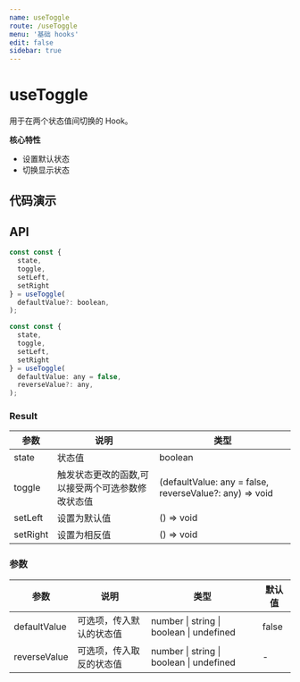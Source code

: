 ```yaml
---
name: useToggle
route: /useToggle
menu: '基础 hooks'
edit: false
sidebar: true
---
```



# useToggle

用于在两个状态值间切换的 Hook。

**核心特性**

* 设置默认状态
* 切换显示状态

## 代码演示

<JackBox jsCode={Demo1CodeJsx} tsCode={Demo1CodeTsx} demoName='基础使用' description='默认为 boolean 切换，基本用法与 useBoolean 一致。'>
  <Demo1 />
</JackBox>

<JackBox jsCode={Demo2CodeJsx} tsCode={Demo2CodeTsx} demoName='进阶使用' description='接受两个参数，在参数间进行切换。'>
  <Demo2 />
</JackBox>

## API

```javascript
const const {
  state, 
  toggle,
  setLeft,
  setRight
} = useToggle(
  defaultValue?: boolean,
);

const const {
  state, 
  toggle,
  setLeft,
  setRight
} = useToggle(
  defaultValue: any = false,
  reverseValue?: any,
);
```

### Result

| 参数     | 说明                                 | 类型                 |
|----------|--------------------------------------|----------------------|
| state  | 状态值                         | boolean              |
| toggle | 触发状态更改的函数,可以接受两个可选参数修改状态值 | (defaultValue: any = false, reverseValue?: any) => void |
| setLeft | 设置为默认值 | () => void |
| setRight | 设置为相反值 | () => void |

### 参数

| 参数    | 说明                                         | 类型                   | 默认值 |
|---------|----------------------------------------------|------------------------|--------|
| defaultValue | 可选项，传入默认的状态值  | number \| string \| boolean \| undefined | false      |
| reverseValue | 可选项，传入取反的状态值  | number \| string \| boolean \| undefined | -      |